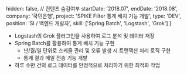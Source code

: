   hidden: false, // 컨텐츠 숨김여부
  startDate: '2018.07',
  endDate: '2018.08',
  company: '국민은행',
  project: 'SPIKE Filter 통계 배치 기능 개발',
  type: 'DEV',
  position: 'SI / 백엔드 개발자',
  skill: ['Spring Batch', 'Logstash', 'Grok']
} 

- Logstash의 Grok 플러그인을 사용하여 로그 분석 및 데이터 저장
- Spring Batch를 활용하여 통계 배치 기능 구현
  - 년/월/일 단위로 스케줄 관리 및 오류 발생 시 트랜잭션 처리 로직 구현
  - 통계 결과 메일 전송 기능 개발
- 하루 수만 건의 로그 데이터를 안정적으로 처리하기 위한 최적화 작업
